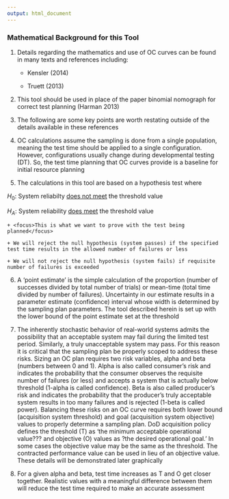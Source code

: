 ```yaml
---
output: html_document
---
```


### Mathematical Background for this Tool

1. Details regarding the mathematics and use of OC curves can be found in many texts and references including:

    - Kensler (2014)
    
    + Truett (2013)

2. This tool should be used in place of the paper binomial nomograph for correct test planning (Harman 2013)

3. The following are some key points are worth restating outside of the details available in these references

4. OC calculations assume the sampling is done from a single population, meaning the test time should be applied to a single configuration. However, configurations usually change during developmental testing (DT). <focus>So, the test time planning that OC curves provide is a baseline for initial resource planning</focus>

5. The calculations in this tool are based on a hypothesis test where

$H_{0}:$ System reliabilty <u>does not meet</u> the threshold value 

$H_{A}:$ System reliability <u>does meet</u> the threshold value  

    + <focus>This is what we want to prove with the test being planned</focus>

    + We will reject the null hypothesis (system passes) if the specified test time results in the allowed number of failures or less 

    + We will not reject the null hypothesis (system fails) if requisite number of failures is exceeded

6. A 'point estimate' is the simple calculation of the proportion (number of successes divided by total number of trials) or mean-time (total time divided by number of failures). Uncertainty in our estimate results in a parameter estimate (confidence) interval whose width is determined by the sampling plan parameters. The tool described herein is set up with the lower bound of the point estimate set at the threshold

7. The inherently stochastic behavior of real-world systems admits the possibility that an acceptable system may fail during the limited test period.  Similarly, a truly unacceptable system may pass. For this reason it is critical that the sampling plan be properly scoped to address these risks. Sizing an OC plan requires two risk variables, alpha and beta (numbers between 0 and 1). Alpha is also called consumer's risk and indicates the probability that the consumer observes the requisite number of failures (or less) and accepts a system that is actually below threshold (1-alpha is called confidence). Beta is also called producer's risk and indicates the probability that the producer's truly acceptable system results in too many failures and is rejected (1-beta is called power). Balancing these risks on an OC curve requires both lower bound (acquisition system threshold) and goal (acquisition system objective) values to properly determine a sampling plan. DoD acquisition policy defines the threshold (T) as 'the minimum acceptable operational value??? and objective (O) values as ?the desired operational goal.'  In some cases the objective value may be the same as the threshold.  The contracted performance value can be used in lieu of an objective value.  These details will be demonstrated later graphically

8. For a given alpha and beta, test time increases as T and O get closer together.  Realistic values with a meaningful difference between them will reduce the test time required to make an accurate assessment